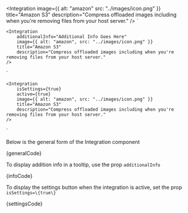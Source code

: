 

   <Integration
      image={{ alt: "amazon" src: "../images/icon.png" }}
      title="Amazon S3"
      description="Compress offloaded images including when you're removing files from your host server."
   />
`

    <Integration
        additionalInfo="Additional Info Goes Here"
        image={{ alt: "amazon", src: "../images/icon.png" }}
        title="Amazon S3"
        description="Compress offloaded images including when you're removing files from your host server."
    />
`

    <Integration
        isSettings={true}
        active={true}
        image={{ alt: "amazon", src: "../images/icon.png" }}
        title="Amazon S3"
        description="Compress offloaded images including when you're removing files from your host server."
    />
`

<Section style={{ paddingTop: 30 }}>
	<p>Below is the general form of the Integration component</p>
	<Preview wrapper={true}>
		<div style={{ background: "rgb(248, 248, 248)", padding: 25 }}>
			<Integration
				image={{ alt: "amazon", src: image }}
				title="Amazon S3"
				description="Compress offloaded images including when you're removing files from your host server."
			/>
		</div>
	</Preview>
	<Snippet language="js">{generalCode}</Snippet>
</Section>

<Section title="Additional Info" style={{ paddingTop: 30 }}>
	<p>
		To display addition info in a tooltip, use the prop
		<Code small={true}>additionalInfo</Code>
	</p>
	<Preview wrapper={true}>
		<div style={{ background: "rgb(248, 248, 248)", padding: 25 }}>
			<Integration
				additionalInfo="Additional Info Goes Here"
				image={{ alt: "amazon", src: image }}
				title="Amazon S3"
				description="Compress offloaded images including when you're removing files from your host server."
			/>
		</div>
	</Preview>
	<Snippet language="js">{infoCode}</Snippet>
</Section>

<Section title="Settings Button" style={{ paddingTop: 30 }}>
	<p>
		To display the settings button when the integration is active, set the prop
		<Code small={true}>isSettings=\{true\}</Code>
	</p>
	<Preview wrapper={true}>
		<div style={{ background: "rgb(248, 248, 248)", padding: 25 }}>
			<Integration
				isSettings={true}
				active={true}
				image={{ alt: "amazon", src: image }}
				title="Amazon S3"
				description="Compress offloaded images including when you're removing files from your host server."
			/>
		</div>
	</Preview>
	<Snippet language="js">{settingsCode}</Snippet>
</Section>

<Section title="States" style={{ paddingTop: 0 }}>
	<Switcher>
		<div label="Active" value="active">
			<Active />
		</div>
		<div label="Disabled" value="disabled">
			<Disabled />
		</div>
		<div label="Pro" value="pro">
			<Pro />
		</div>
	</Switcher>
</Section>
